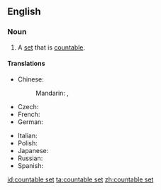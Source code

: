 ==English==
{{wikipedia}}
===Noun===
{{en-noun|head=[[countable]] [[set]]}}

# {{context|set theory|lang=en}} A [[set]] that is [[countable]].

====Translations====
{{trans-top|set that is finite or can be put in one-to-one relation with the integers}}
* Chinese:
*: Mandarin: {{t|cmn|可數集|sc=Hani}}, {{t|cmn|可数集|tr=kěshǔjí|sc=Hani}}
* Czech: {{t|cs|spočetná množina|f}}
* French: {{t|fr|ensemble dénombrable|m}}
* German: {{t|de|abzählbare Menge|f}}
{{trans-mid}}
* Italian: {{t|it|insieme numerabile|m}}
* Polish: {{t|pl|zbiór przeliczalny|m}}
* Japanese: {{t|ja|可算集合|tr=kasanshūgō|sc=Jpan}}
* Russian: {{t|ru|счётное мно́жество|n|sc=Cyrl}}
* Spanish: {{t|es|conjunto numerable|m}}
{{trans-bottom}}

[[id:countable set]]
[[ta:countable set]]
[[zh:countable set]]